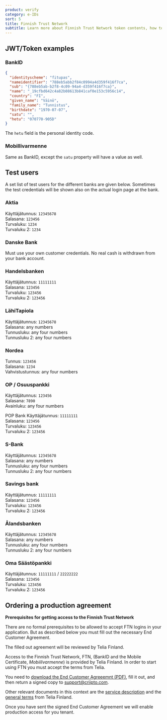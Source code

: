 ```yaml
---
product: verify
category: e-IDs
sort: 5
title: Finnish Trust Network
subtitle: Learn more about Finnish Trust Network token contents, how to create test users and how to gain access to production.
---
```



## JWT/Token examples

### BankID

```json
{
  "identityscheme": "fitupas",
  "nameidentifier": "788eb5abb2f84c0994a4d359f416f7ca",
  "sub": "{788eb5ab-b2f8-4c09-94a4-d359f416f7ca}",
  "name": "_19cfbd642c4a82b08613b841caf0e153c5956c14",
  "country": "FI",
  "given_name": "Väinö",
  "family_name": "Tunnistus",
  "birthdate": "1970-07-07",
  "satu": "",
  "hetu": "070770-905D"
}
```
The `hetu` field is the personal identity code.

### Mobillivarmenne

Same as BankID, except the `satu` property will have a value as well.

## Test users

A set list of test users for the different banks are given below. Sometimes the test credentials will be shown also on the actual login page at the bank.
 
### Aktia

Käyttäjätunnus: `12345678`<br/>
Salasana: `123456`<br/>
Turvaluku: `1234`<br/>
Turvaluku 2: `1234`<br/>

### Danske Bank

Must use your own customer credentials. No real cash is withdrawn from your bank account.
 
### Handelsbanken

Käyttäjätunnus: `11111111`<br/>
Salasana: `123456`<br/>
Turvaluku: `123456`<br/>
Turvaluku 2: `123456`<br/>
 
### LähiTapiola

Käyttäjätunnus: `12345678`<br/>
Salasana: any numbers<br/>
Tunnusluku: any four numbers<br/>
Tunnusluku 2: any four numbers<br/>
 
### Nordea

Tunnus: `123456`<br/>
Salasana: `1234`<br/>
Vahvistustunnus: any four numbers<br/>
 
### OP / Osuuspankki

Käyttäjätunnus: `123456`<br/>
Salasana: `7890`<br/>
Avainluku: any four numbers<br/>
 
POP Bank
Käyttäjätunnus: `11111111`<br/>
Salasana: `123456`<br/>
Turvaluku: `123456`<br/>
Turvaluku 2: `123456`<br/>
 
### S-Bank

Käyttäjätunnus: `12345678`<br/>
Salasana: any numbers<br/>
Tunnusluku: any four numbers<br/>
Tunnusluku 2: any four numbers<br/>
 
### Savings bank

Käyttäjätunnus: `11111111`<br/>
Salasana: `123456`<br/>
Turvaluku: `123456`<br/>
Turvaluku 2: `123456`<br/>
 
### Ålandsbanken

Käyttäjätunnus: `12345678`<br/>
Salasana: any numbers<br/>
Tunnusluku: any four numbers<br/>
Tunnusluku 2: any four numbers<br/>
 
### Oma Säästöpankki

Käyttäjätunnus: `11111111` / `22222222`<br/>
Salasana: `123456`<br/>
Turvaluku: `123456`<br/>
Turvaluku 2: `123456`<br/>

## Ordering a production agreement

<Highlight icon="file-lines">

**Prerequisites for getting access to the Finnish Trust Network**

There are no formal prerequisites to be allowed to accept FTN logins in your application. But as described below you 
must fill out the necessary End Customer Agreement.

The filled out agreement will be reviewed by Telia Finland.

</Highlight>

Access to the Finnish Trust Network, FTN, (BankID and the Mobile Certificate, *Mobiilivarmenne*) is provided by Telia Finland. In order to start using FTN you must accept the terms from Telia.  


You need to <a href={eca} download>download the End Customer Agreeemnt (PDF)</a>, fill it out, and then return a signed copy to 
<a href="mailto:support@criipto.com?subject=FTN End Customer Agreement for ...">support@criipto.com</a>.

Other relevant documents in this context are the <a href={serviceDesc}>service description</a> and the <a href={terms}>general terms</a> from Telia Finland.

Once you have sent the signed End Customer Agreement we will enable production access for you tenant.